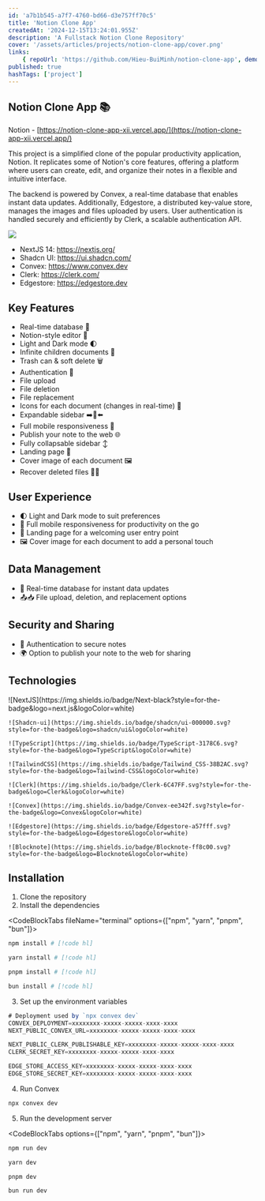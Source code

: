 ```yaml
---
id: 'a7b1b545-a7f7-4760-bd66-d3e757ff70c5'
title: 'Notion Clone App'
createdAt: '2024-12-15T13:24:01.955Z'
description: 'A Fullstack Notion Clone Repository'
cover: '/assets/articles/projects/notion-clone-app/cover.png'
links:
    { repoUrl: 'https://github.com/Hieu-BuiMinh/notion-clone-app', demoUrl: 'https://notion-clone-app-xii.vercel.app/' }
published: true
hashTags: ['project']
---
```


## Notion Clone App 📚

Notion - [https://notion-clone-app-xii.vercel.app/](https://notion-clone-app-xii.vercel.app/)

This project is a simplified clone of the popular productivity application, Notion. It replicates some of Notion's core features, offering a platform where users can create, edit, and organize their notes in a flexible and intuitive interface.

The backend is powered by Convex, a real-time database that enables instant data updates. Additionally, Edgestore, a distributed key-value store, manages the images and files uploaded by users. User authentication is handled securely and efficiently by Clerk, a scalable authentication API.

<Image className="h-[410px] max-w-full m-auto" src="/assets/articles/projects/notion-clone-app/cover-01.png" />

- NextJS 14: https://nextjs.org/
- Shadcn UI: https://ui.shadcn.com/
- Convex: https://www.convex.dev
- Clerk: https://clerk.com/
- Edgestore: https://edgestore.dev

## Key Features

- Real-time database 🔗
- Notion-style editor 📝
- Light and Dark mode 🌓
- Infinite children documents 🌲
- Trash can & soft delete 🗑️
- Authentication 🔐
- File upload
- File deletion
- File replacement
- Icons for each document (changes in real-time) 🌠
- Expandable sidebar ➡️🔀⬅️
- Full mobile responsiveness 📱
- Publish your note to the web 🌐
- Fully collapsable sidebar ↕️
- Landing page 🛬
- Cover image of each document 🖼️
- Recover deleted files 🔄📄

## User Experience

- 🌓 Light and Dark mode to suit preferences
- 📱 Full mobile responsiveness for productivity on the go
- 🛬 Landing page for a welcoming user entry point
- 🖼️ Cover image for each document to add a personal touch

## Data Management

- 🔄 Real-time database for instant data updates
- 📤📥 File upload, deletion, and replacement options

## Security and Sharing

- 🔐 Authentication to secure notes
- 🌍 Option to publish your note to the web for sharing

## Technologies

<div className="not-prose flex gap-2 flex-wrap">
	![NextJS](https://img.shields.io/badge/Next-black?style=for-the-badge&logo=next.js&logoColor=white)

    ![Shadcn-ui](https://img.shields.io/badge/shadcn/ui-000000.svg?style=for-the-badge&logo=shadcn/ui&logoColor=white)

    ![TypeScript](https://img.shields.io/badge/TypeScript-3178C6.svg?style=for-the-badge&logo=TypeScript&logoColor=white)

    ![TailwindCSS](https://img.shields.io/badge/Tailwind_CSS-38B2AC.svg?style=for-the-badge&logo=Tailwind-CSS&logoColor=white)

    ![Clerk](https://img.shields.io/badge/Clerk-6C47FF.svg?style=for-the-badge&logo=Clerk&logoColor=white)

    ![Convex](https://img.shields.io/badge/Convex-ee342f.svg?style=for-the-badge&logo=Convex&logoColor=white)

    ![Edgestore](https://img.shields.io/badge/Edgestore-a57fff.svg?style=for-the-badge&logo=Edgestore&logoColor=white)

    ![Blocknote](https://img.shields.io/badge/Blocknote-ff8c00.svg?style=for-the-badge&logo=Blocknote&logoColor=white)

</div>

## Installation

1. Clone the repository
2. Install the dependencies

<CodeBlockTabs fileName="terminal" options={["npm", "yarn", "pnpm", "bun"]}>

```bash
npm install # [!code hl]
```

```bash
yarn install # [!code hl]
```

```bash
pnpm install # [!code hl]
```

```bash
bun install # [!code hl]
```

</CodeBlockTabs>

3. Set up the environment variables

<CodeBlockTabs fileName=".env">

```ts
# Deployment used by `npx convex dev`
CONVEX_DEPLOYMENT=xxxxxxxx-xxxxx-xxxxx-xxxx-xxxx
NEXT_PUBLIC_CONVEX_URL=xxxxxxxx-xxxxx-xxxxx-xxxx-xxxx

NEXT_PUBLIC_CLERK_PUBLISHABLE_KEY=xxxxxxxx-xxxxx-xxxxx-xxxx-xxxx
CLERK_SECRET_KEY=xxxxxxxx-xxxxx-xxxxx-xxxx-xxxx

EDGE_STORE_ACCESS_KEY=xxxxxxxx-xxxxx-xxxxx-xxxx-xxxx
EDGE_STORE_SECRET_KEY=xxxxxxxx-xxxxx-xxxxx-xxxx-xxxx
```

</CodeBlockTabs>

4. Run Convex

<CodeBlockTabs fileName="terminal">

```bash
npx convex dev
```

</CodeBlockTabs>

5. Run the development server

<CodeBlockTabs options={["npm", "yarn", "pnpm", "bun"]}>

```bash
npm run dev
```

```bash
yarn dev
```

```bash
pnpm dev
```

```bash
bun run dev
```

</CodeBlockTabs>
